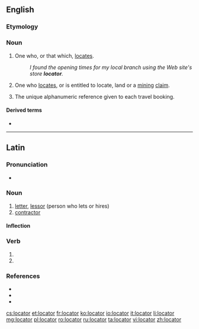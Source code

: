 ==English==
{{wikipedia|dab=locator}}

===Etymology===
{{affix|en|locate|-or}}

===Noun===
{{en-noun}}

# One who, or that which, [[locate]]s.
#: ''I found the opening times for my local branch using the Web site's store '''locator'''.''
# {{lb|en|US}} One who [[locate]]s, or is entitled to locate, land or a [[mining]] [[claim]].
# {{lb|en|travel industry}} The unique alphanumeric reference given to each travel booking.

====Derived terms====
* {{l|en|Uniform Resource Locator}}

----

==Latin==

===Pronunciation===
* {{la-IPA|locātor}}

===Noun===
{{la-noun|new=1|locātor|locātōris|m|third}}

# [[letter]], [[lessor]] (person who lets or hires)
# [[contractor]]

====Inflection====
{{la-decl-3rd|locātor}}

===Verb===
{{la-verb-form|locātor}}

# {{inflection of|locō||2|s|futr|pasv|impr|lang=la}}
# {{inflection of|locō||3|s|futr|pasv|impr|lang=la}}

===References===
* {{R:L&S}}
* {{R:Elementary Lewis}}
* {{R:Gaffiot}}

[[cs:locator]]
[[et:locator]]
[[fr:locator]]
[[ko:locator]]
[[io:locator]]
[[it:locator]]
[[li:locator]]
[[mg:locator]]
[[pl:locator]]
[[ro:locator]]
[[ru:locator]]
[[ta:locator]]
[[vi:locator]]
[[zh:locator]]